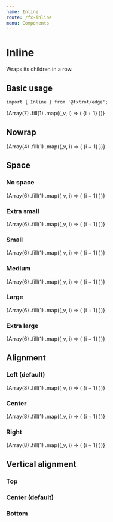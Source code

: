 ```yaml
---
name: Inline
route: /fx-inline
menu: Components
---
```



# Inline

Wraps its children in a row.

## Basic usage

```tsx
import { Inline } from '@fxtrot/edge';
```

<Playground>
  <Box p="m" width={350}>
    <Inline space="m">
      {Array(7)
        .fill(1)
        .map((_v, i) => (
          <Placeholder key={i} height={50} width={50}>
            {i + 1}
          </Placeholder>
        ))}
    </Inline>
  </Box>
</Playground>

## Nowrap

<Playground>
  <Box p="m" width={350} bg="gray.200">
    <Inline space="m" nowrap>
      {Array(4)
        .fill(1)
        .map((_v, i) => (
          <Placeholder key={i} height={50} width={50 + Math.random() * 100}>
            {i + 1}
          </Placeholder>
        ))}
    </Inline>
  </Box>
</Playground>

## Space

### No space

<Playground>
  <Box p="m" width={350}>
    <Inline>
      {Array(6)
        .fill(1)
        .map((_v, i) => (
          <Placeholder key={i} height={50} width={50}>
            {i + 1}
          </Placeholder>
        ))}
    </Inline>
  </Box>
</Playground>

### Extra small

<Playground>
  <Box p="m" width={350}>
    <Inline space="xs">
      {Array(6)
        .fill(1)
        .map((_v, i) => (
          <Placeholder key={i} height={50} width={50}>
            {i + 1}
          </Placeholder>
        ))}
    </Inline>
  </Box>
</Playground>

### Small

<Playground>
  <Box p="m" width={350}>
    <Inline space="s">
      {Array(6)
        .fill(1)
        .map((_v, i) => (
          <Placeholder key={i} height={50} width={50}>
            {i + 1}
          </Placeholder>
        ))}
    </Inline>
  </Box>
</Playground>

### Medium

<Playground>
  <Box p="m" width={350}>
    <Inline space="m">
      {Array(6)
        .fill(1)
        .map((_v, i) => (
          <Placeholder key={i} height={50} width={50}>
            {i + 1}
          </Placeholder>
        ))}
    </Inline>
  </Box>
</Playground>

### Large

<Playground>
  <Box p="m" width={350}>
    <Inline space="l">
      {Array(6)
        .fill(1)
        .map((_v, i) => (
          <Placeholder key={i} height={50} width={50}>
            {i + 1}
          </Placeholder>
        ))}
    </Inline>
  </Box>
</Playground>

### Extra large

<Playground>
  <Box p="m" width={350}>
    <Inline space="xl">
      {Array(6)
        .fill(1)
        .map((_v, i) => (
          <Placeholder key={i} height={50} width={50}>
            {i + 1}
          </Placeholder>
        ))}
    </Inline>
  </Box>
</Playground>

## Alignment

### Left (default)

<Playground>
  <Box width={350} bg="gray.100">
    <Inline space="m" align="left">
      {Array(8)
        .fill(1)
        .map((_v, i) => (
          <Placeholder key={i} height={50} width={50}>
            {i + 1}
          </Placeholder>
        ))}
    </Inline>
  </Box>
</Playground>

### Center

<Playground>
  <Box width={350} bg="gray.100">
    <Inline space="m" align="center">
      {Array(8)
        .fill(1)
        .map((_v, i) => (
          <Placeholder key={i} height={50} width={50}>
            {i + 1}
          </Placeholder>
        ))}
    </Inline>
  </Box>
</Playground>

### Right

<Playground>
  <Box width={350} bg="gray.100">
    <Inline space="m" align="right">
      {Array(8)
        .fill(1)
        .map((_v, i) => (
          <Placeholder key={i} height={50} width={50}>
            {i + 1}
          </Placeholder>
        ))}
    </Inline>
  </Box>
</Playground>

## Vertical alignment

### Top

<Playground>
  <Box style={{ backgroundColor: 'var(--gray-100)' }}>
    <Inline space="m" alignY="top">
      <Placeholder height={40} width={48} />
      <Placeholder height={100} width={48} />
      <Placeholder height={60} width={48} />
    </Inline>
  </Box>
</Playground>

### Center (default)

<Playground>
  <Box style={{ backgroundColor: 'var(--gray-100)' }}>
    <Inline space="m" alignY="center">
      <Placeholder height={40} width={48} />
      <Placeholder height={100} width={48} />
      <Placeholder height={60} width={48} />
    </Inline>
  </Box>
</Playground>

### Bottom

<Playground>
  <Box style={{ backgroundColor: 'var(--gray-100)' }}>
    <Inline space="m" alignY="bottom">
      <Placeholder height={40} width={48} />
      <Placeholder height={100} width={48} />
      <Placeholder height={60} width={48} />
    </Inline>
  </Box>
</Playground>
